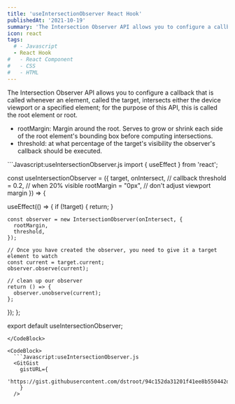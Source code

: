```yaml
---
title: 'useIntersectionObserver React Hook'
publishedAt: '2021-10-19'
summary: 'The Intersection Observer API allows you to configure a callback that is called whenever an element intersects either the device viewport.'
icon: react
tags:
  # - Javascript
  - React Hook
#   - React Component
#   - CSS
#   - HTML
---
```


The Intersection Observer API allows you to configure a callback that is called whenever an element, called the target, intersects either the device viewport or a specified element; for the purpose of this API, this is called the root element or root.

- rootMargin: Margin around the root. Serves to grow or shrink each side of the root element's bounding box before computing intersections.
- threshold: at what percentage of the target's visibility the observer's callback should be executed.

<CodeBlock>
```Javascript:useIntersectionObserver.js
import { useEffect } from 'react';

const useIntersectionObserver = ({
target,
onIntersect, // callback
threshold = 0.2, // when 20% visible
rootMargin = "0px", // don't adjust viewport margin
}) => {

useEffect(() => {
if (!target) {
return;
}

    const observer = new IntersectionObserver(onIntersect, {
      rootMargin,
      threshold,
    });

    // Once you have created the observer, you need to give it a target element to watch
    const current = target.current;
    observer.observe(current);

    // clean up our observer
    return () => {
      observer.unobserve(current);
    };

});
};

export default useIntersectionObserver;
```
</CodeBlock>

<CodeBlock>
  ```Javascript:useIntersectionObserver.js
  <GitGist
    gistURL={
      'https://gist.githubusercontent.com/dstroot/94c152da31201f41ee8b550442ddbc0b/raw/3a23e00f7c861fe9d36d9e12289a6904ce2ad15e/useIntersectionObserver.js'
    }
  />
  ```
</CodeBlock>
